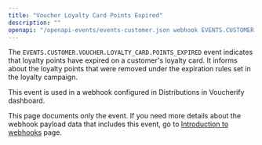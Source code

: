 ```yaml
---
title: "Voucher Loyalty Card Points Expired"
description: ""
openapi: "/openapi-events/events-customer.json webhook EVENTS.CUSTOMER.VOUCHER.LOYALTY_CARD.POINTS_EXPIRED"
---
```


The `EVENTS.CUSTOMER.VOUCHER.LOYALTY_CARD.POINTS_EXPIRED` event indicates that loyalty points have expired on a customer's loyalty card. It informs about the loyalty points that were removed under the expiration rules set in the loyalty campaign.

This event is used in a webhook configured in Distributions in Voucherify dashboard.

<Note>This page documents only the event. If you need more details about the webhook payload data that includes this event, go to [Introduction to webhooks](/api-reference/introduction-to-webhooks "Introduction to webhooks v2024-01-01") page.</Note>